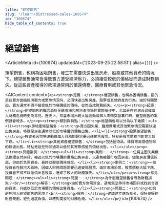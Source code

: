 ```yaml
---
title: "絕望銷售"
slug: "/learn/distressed-sales-100674"
id: "100674"
hide_table_of_contents: true
---
```



# 絕望銷售

<ArticleMeta id={100674} updatedAt={'2023-09-25 22:58:51'} alias={`[]`} />
<div className='border-solid border-b border-t-0 my-4 border-[var(--ifm-color-gray-300)]' />

絕望銷售，也稱為困境銷售，發生在需要快速出售房產、股票或其他資產的情況下。絕望銷售通常會導致賣方遭受經濟壓力，必須接受較低的價格從而造成財務損失。從這些資產獲得的款項通常用於償還債務、醫療費用或其他緊急情況。

<AIContent content={`<p><strong>定義：</strong>絕望銷售，也稱為困境銷售，指的是在賣方面臨經濟壓力或緊急情況時，必須快速出售房產、股票或其他資產的行為。由於時間緊迫，賣方通常不得不接受低於市場價值的價格，從而造成財務損失。</p><p><strong>起源：</strong>絕望銷售的概念源於金融市場和房地產市場的實際操作中，尤其是在經濟衰退或個人財務危機時更為常見。歷史上，每當市場出現大幅波動或個人面臨突發事件時，絕望銷售的案例就會增多。</p><p><strong>類別與特點：</strong>絕望銷售可以分為以下幾類：<ul><li><strong>房地產絕望銷售：</strong>賣方因失業、醫療費用或其他緊急情況需要快速出售房產。特點是房產通常以低於市場價的價格出售。</li><li><strong>股票絕望銷售：</strong>投資者因市場波動或個人財務問題需要迅速拋售股票。特點是股票價格可能會大幅下跌。</li><li><strong>其他資產絕望銷售：</strong>包括藝術品、珠寶等高價值物品的快速出售。特點是這些物品通常以低於其實際價值的價格出售。</li></ul></p><p><strong>具體案例：</strong><ul><li><strong>案例一：</strong>一位房主因失業無法繼續支付房貸，被迫以低於市場價的價格出售房產，以避免被銀行收回房產。儘管房產價值較高，但由於急需資金，最終以較低價格成交。</li><li><strong>案例二：</strong>一位投資者在股市大跌時，因個人財務問題需要迅速變現股票。由於市場恐慌，股票價格大幅下跌，投資者不得不以低價出售股票，造成了較大的財務損失。</li></ul></p><p><strong>常見問題：</strong><ul><li><strong>問題一：</strong>為什麼絕望銷售會導致財務損失？<br/><strong>解答：</strong>由於賣方急需資金，通常無法等待市場回升或找到合適的買家，只能以低於市場價的價格出售資產。</li><li><strong>問題二：</strong>如何避免陷入絕望銷售的困境？<br/><strong>解答：</strong>建議建立應急基金，保持良好的財務規劃，避免過度負債，以應對突發的財務危機。</li></ul></p>`} id={100674} />
